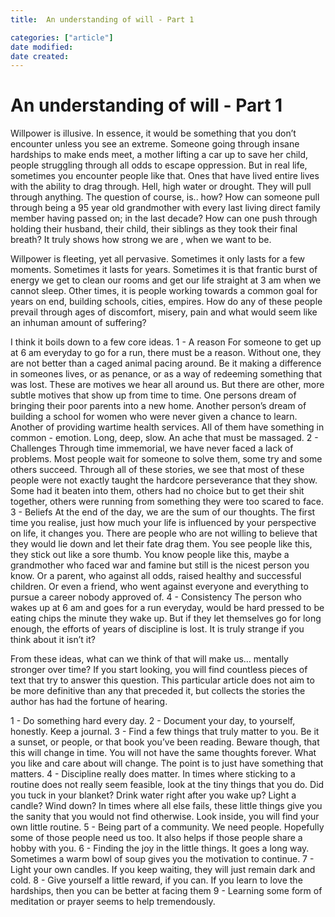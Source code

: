 ```yaml
---
title:  An understanding of will - Part 1

categories: ["article"]
date modified: 
date created: 
---
```

# An understanding of will - Part 1
Willpower is illusive. In essence, it would be something that you don’t encounter unless you see an extreme. Someone going through insane hardships to make ends meet, a mother lifting a car up to save her child, people struggling through all odds to escape oppression. But in real life, sometimes you encounter people like that. Ones that have lived entire lives with the ability to drag through. Hell, high water or drought. They will pull through anything. The question of course, is.. how? How can someone pull through being a 95 year old grandmother with every last living direct family member having passed on; in the last decade? How can one push through holding their husband, their child, their siblings as they took their final breath? It truly shows how strong we are , when we want to be.

Willpower is fleeting, yet all pervasive. Sometimes it only lasts for a few moments. Sometimes it lasts for years. Sometimes it is that frantic burst of energy we get to clean our rooms and get our life straight at 3 am when we cannot sleep. Other times, it is people working towards a common goal for years on end, building schools, cities, empires.  How do any of these people prevail through ages of discomfort, misery, pain and what would seem like an inhuman amount of suffering?

I think it boils down to a few core ideas.
1 - A reason
For someone to get up at 6 am everyday to go for a run, there must be a reason. Without one, they are not better than a caged animal pacing around. Be it making a difference in someones lives, or as penance, or as a way of redeeming something that was lost. These are motives we hear all around us. But there are other, more subtle motives that show up from time to time. One persons dream of bringing their poor parents into a new home. Another person’s dream of building a school for women who were never given a chance to learn. Another of providing wartime health services. All of them have something in common - emotion. Long, deep, slow. An ache that must be massaged. 
2 - Challenges
Through time immemorial, we have never faced a lack of problems. Most people wait for someone to solve them, some try and some others succeed. Through all of these stories, we see that most of these people were not exactly taught the hardcore perseverance that they show. Some had it beaten into them, others had no choice but to get their shit together, others were running from something they were too scared to face. 
3 - Beliefs
At the end of the day, we are the sum of our thoughts. The first time you realise, just how much your life is influenced by your perspective on life, it changes you. There are people who are not willing to believe that they would lie down and let their fate drag them. You see people like this, they stick out like a sore thumb. You know people like this, maybe a grandmother who faced war and famine but still is the nicest person you know. Or a parent, who against all odds, raised healthy and successful children. Or even a friend, who went against everyone and everything to pursue a career nobody approved of. 
4 - Consistency 
The person who wakes up at 6 am and goes for a run everyday, would be hard pressed to be eating chips the minute they wake up. But if they let themselves go for long enough, the efforts of years of discipline is lost. It is truly strange if you think about it isn’t it?

From these ideas, what can we think of that will make us… mentally stronger over time? If you start looking, you will find countless pieces of text that try to answer this question. This particular article does not aim to be more definitive than any that preceded it, but collects the stories the author has had the fortune of hearing.

1 - Do something hard every day. 
2 - Document your day, to yourself, honestly. Keep a journal. 
3 - Find a few things that truly matter to you. Be it a sunset, or people, or that book you’ve been reading. Beware though, that this will change in time. You will not have the same thoughts forever. What you like and care about will change. The point is to just have something that matters.
4 - Discipline really does matter. In times where sticking to a routine does not really seem feasible, look at the tiny things that you do. Did you tuck in your blanket? Drink water right after you wake up? Light a candle? Wind down? In times where all else fails, these little things give you the sanity that you would not find otherwise. Look inside, you will find your own little routine.
5 - Being part of a community. We need people. Hopefully some of those people need us too. It also helps if those people share a hobby with you. 
6 - Finding the joy in the little things. It goes a long way. Sometimes a warm bowl of soup gives you the motivation to continue. 
7 - Light your own candles. If you keep waiting, they will just remain dark and cold.
8 - Give yourself a little reward, if you can. If you learn to love the hardships, then you can be better at facing them
9 - Learning some form of meditation or prayer seems to help tremendously.
